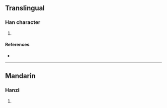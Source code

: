 {{character info/new}}
==Translingual==

===Han character===
{{Han char|rn=86|rad=火|as=08|sn=12|four=93811|canj=FJNU|ids=⿰火宛}}

# {{defn|Han|sort=火08}}

====References====
* {{Han ref|kx=0674.050|dkj=19118|dj=1086.010|hdz=32211.060|uh=7125|ud=28965|bh=DA5F|bd=55903}}

----

==Mandarin==

===Hanzi===
{{cmn-hanzi|pin=[[wò]] ([[wo4]])|wg=wo<sup>4</sup>}}

# {{defn|lang=cmn|sort=火08}}